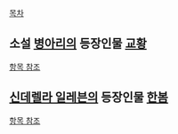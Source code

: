 [[목차]]

== 소설 [[병아리(나비노블)|병아리]]의 등장인물 [[교황(병아리)|교황]] ==
[[교황(병아리)|항목 참조]]

== [[신데렐라 일레븐]]의 등장인물 [[한봄(신데렐라 일레븐)|한봄]] ==
[[한봄(신데렐라 일레븐)|항목 참조]]

